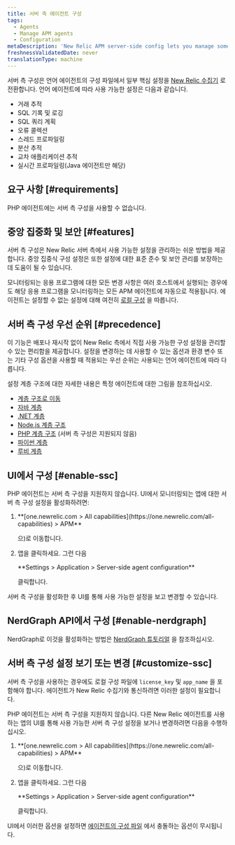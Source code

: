 ```yaml
---
title: 서버 측 에이전트 구성
tags:
  - Agents
  - Manage APM agents
  - Configuration
metaDescription: 'New Relic APM server-side config lets you manage some agent settings from the New Relic side, instead of the agent config file.'
freshnessValidatedDate: never
translationType: machine
---
```


서버 측 구성은 언어 에이전트의 구성 파일에서 일부 핵심 설정을 [New Relic 수집기](/docs/accounts-partnerships/education/getting-started-new-relic/glossary#collector) 로 전환합니다. 언어 에이전트에 따라 사용 가능한 설정은 다음과 같습니다.

* 거래 추적
* SQL 기록 및 로깅
* SQL 쿼리 계획
* 오류 콜렉션
* 스레드 프로파일링
* 분산 추적
* 교차 애플리케이션 추적
* 실시간 프로파일링(Java 에이전트만 해당)

## 요구 사항 [#requirements]

PHP 에이전트에는 서버 측 구성을 사용할 수 없습니다.

## 중앙 집중화 및 보안 [#features]

서버 측 구성은 New Relic 서버 측에서 사용 가능한 설정을 관리하는 쉬운 방법을 제공합니다. 중앙 집중식 구성 설정은 또한 설정에 대한 표준 준수 및 보안 관리를 보장하는 데 도움이 될 수 있습니다.

모니터링되는 응용 프로그램에 대한 모든 변경 사항은 여러 호스트에서 실행되는 경우에도 해당 응용 프로그램을 모니터링하는 모든 APM 에이전트에 자동으로 적용됩니다. 에이전트는 설정할 수 없는 설정에 대해 여전히 [로컬 구성](/docs/agents/manage-apm-agents/configuration/configure-agent) 을 따릅니다.

## 서버 측 구성 우선 순위 [#precedence]

이 기능은 배포나 재시작 없이 New Relic 측에서 직접 사용 가능한 구성 설정을 관리할 수 있는 편리함을 제공합니다. 설정을 변경하는 데 사용할 수 있는 옵션과 환경 변수 또는 기타 구성 옵션을 사용할 때 적용되는 우선 순위는 사용되는 언어 에이전트에 따라 다릅니다.

설정 계층 구조에 대한 자세한 내용은 특정 에이전트에 대한 그림을 참조하십시오.

* [계층 구조로 이동](/docs/agents/go-agent/instrumentation/go-agent-configuration#options)
* [자바 계층](/docs/agents/java-agent/configuration/java-agent-configuration-config-file#config-options-precedence)
* [.NET 계층](/docs/agents/net-agent/installation-configuration/net-agent-configuration#config-options-precedence)
* [Node.js 계층 구조](/docs/agents/nodejs-agent/installation-configuration/configuring-nodejs#hierarchy)
* [PHP 계층 구조](/docs/agents/php-agent/configuration/php-agent-configuration#config-options-precedence) (서버 측 구성은 지원되지 않음)
* [파이썬 계층](/docs/agents/python-agent/installation-configuration/python-agent-configuration#options)
* [루비 계층](/docs/agents/ruby-agent/installation-configuration/ruby-agent-configuration#Options)

## UI에서 구성 [#enable-ssc]

PHP 에이전트는 서버 측 구성을 지원하지 않습니다. UI에서 모니터링되는 앱에 대한 서버 측 구성 설정을 활성화하려면:

1. <DNT>
     **[one.newrelic.com > All capabilities](https://one.newrelic.com/all-capabilities) > APM**
   </DNT>

   으)로 이동합니다.

2. 앱을 클릭하세요. 그런 다음

   <DNT>
     **Settings > Application > Server-side agent configuration**
   </DNT>

   클릭합니다.

서버 측 구성을 활성화한 후 UI를 통해 사용 가능한 설정을 보고 변경할 수 있습니다.

## NerdGraph API에서 구성 [#enable-nerdgraph]

NerdGraph로 이것을 활성화하는 방법은 [NerdGraph 튜토리얼](/docs/apis/nerdgraph/examples/apm-config-nerdgraph) 을 참조하십시오.

## 서버 측 구성 설정 보기 또는 변경 [#customize-ssc]

서버 측 구성을 사용하는 경우에도 로컬 구성 파일에 `license_key` 및 `app_name` 을 포함해야 합니다. 에이전트가 New Relic 수집기와 통신하려면 이러한 설정이 필요합니다.

PHP 에이전트는 서버 측 구성을 지원하지 않습니다. 다른 New Relic 에이전트를 사용하는 앱의 UI를 통해 사용 가능한 서버 측 구성 설정을 보거나 변경하려면 다음을 수행하십시오.

1. <DNT>
     **[one.newrelic.com > All capabilities](https://one.newrelic.com/all-capabilities) > APM**
   </DNT>

   으)로 이동합니다.

2. 앱을 클릭하세요. 그런 다음

   <DNT>
     **Settings > Application > Server-side agent configuration**
   </DNT>

   클릭합니다.

UI에서 이러한 옵션을 설정하면 [에이전트의 구성 파일](#precedence) 에서 충돌하는 옵션이 무시됩니다.
